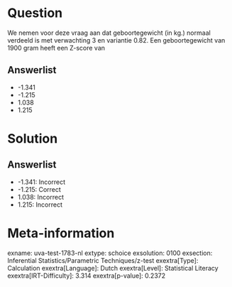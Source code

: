 Question
========

We nemen voor deze vraag aan dat geboortegewicht (in kg.) normaal
verdeeld is met verwachting 3 en variantie 0.82. Een geboortegewicht van
1900 gram heeft een Z-score van

Answerlist
----------

* -1.341
* -1.215
* 1.038
* 1.215

Solution
========

Answerlist
----------

* -1.341: Incorrect
* -1.215: Correct
* 1.038: Incorrect
* 1.215: Incorrect

Meta-information
================
exname: uva-test-1783-nl
extype: schoice
exsolution: 0100
exsection: Inferential Statistics/Parametric Techniques/z-test
exextra[Type]: Calculation
exextra[Language]: Dutch
exextra[Level]: Statistical Literacy
exextra[IRT-Difficulty]: 3.314
exextra[p-value]: 0.2372
